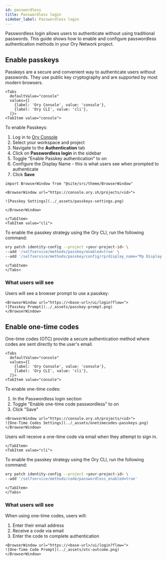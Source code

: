 ```yaml
---
id: passwordless
title: Passwordless login
sidebar_label: Passwordless login
---
```


Passwordless login allows users to authenticate without using traditional passwords. This guide shows how to enable and configure
passwordless authentication methods in your Ory Network project.

## Enable passkeys

Passkeys are a secure and convenient way to authenticate users without passwords. They use public key cryptography and are
supported by most modern browsers.

```mdx-code-block
<Tabs
  defaultValue="console"
  values={[
    {label: 'Ory Console', value: 'console'},
    {label: 'Ory CLI', value: 'cli'},
  ]}>
<TabItem value="console">
```

To enable Passkeys:

1. Log in to [Ory Console](https://console.ory.sh/)
2. Select your workspace and project
3. Navigate to the **Authentication** tab
4. Click on **Passwordless login** in the sidebar
5. Toggle "Enable Passkey authentication" to on
6. Configure the Display Name - this is what users see when prompted to authenticate
7. Click **Save**

```mdx-code-block
import BrowserWindow from "@site/src/theme/BrowserWindow"

<BrowserWindow url="https://console.ory.sh/projects/<id>">

![Passkey Settings](../_assets/passkeys-settings.png)

</BrowserWindow>
```

```mdx-code-block
</TabItem>
<TabItem value="cli">
```

To enable the passkey strategy using the Ory CLI, run the following command:

```bash
ory patch identity-config --project <your-project-id> \
--add '/selfservice/methods/passkey/enabled=true' \
--add '/selfservice/methods/passkey/config/rp/display_name="My Display Name"'
```

```mdx-code-block
</TabItem>
</Tabs>
```

### What users will see

Users will see a browser prompt to use a passkey:

```mdx-code-block
<BrowserWindow url="https://<base-url>/ui/login?flow=">
![Passkey Prompt](../_assets/passkey-prompt.png)
</BrowserWindow>
```

## Enable one-time codes

One-time codes (OTC) provide a secure authentication method where codes are sent directly to the user's email.

```mdx-code-block
<Tabs
  defaultValue="console"
  values={[
    {label: 'Ory Console', value: 'console'},
    {label: 'Ory CLI', value: 'cli'},
  ]}>
<TabItem value="console">
```

To enable one-time codes:

1. In the Passwordless login section
2. Toggle "Enable one-time code passwordless" to on
3. Click "Save"

```mdx-code-block
<BrowserWindow url="https://console.ory.sh/projects/<id>">
![One-Time Codes Settings](../_assets/onetimecodes-passkeys.png)
</BrowserWindow>
```

Users will receive a one-time code via email when they attempt to sign in.

```mdx-code-block
</TabItem>
<TabItem value="cli">
```

To enable the passkey strategy using the Ory CLI, run the following command:

```bash
ory patch identity-config --project <your-project-id> \
--add '/selfservice/methods/code/passwordless_enabled=true'
```

```mdx-code-block
</TabItem>
</Tabs>
```

### What users will see

When using one-time codes, users will:

1. Enter their email address
2. Receive a code via email
3. Enter the code to complete authentication

```mdx-code-block
<BrowserWindow url="https://<base-url>/ui/login?flow=">
![One-Time Code Prompt](../_assets/otc-outcome.png)
</BrowserWindow>
```
